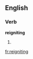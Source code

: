 ==English==

===Verb===
'''reigniting'''

# {{third-person singular of|[[reignite]]}}

[[fr:reigniting]]